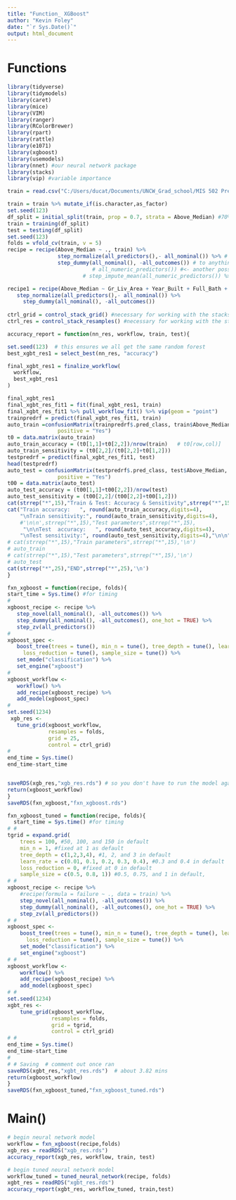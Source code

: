 ---
title: "Function_ XGBoost"
author: "Kevin Foley"
date: "`r Sys.Date()`"
output: html_document
---
# Functions
```{r  all the intro stuff}
library(tidyverse)
library(tidymodels)
library(caret)
library(mice)
library(VIM)
library(ranger)
library(RColorBrewer)
library(rpart)
library(rattle)
library(e1071)
library(xgboost)
library(usemodels)
library(nnet) #our neural network package
library(stacks)
library(vip) #variable importance

train = read.csv("C:/Users/ducat/Documents/UNCW_Grad_school/MIS 502 Predictive Analytics/Final Project2/Stacked Final individual pieces/ames_student-1.csv")

train = train %>% mutate_if(is.character,as_factor) 
set.seed(123) 
df_split = initial_split(train, prop = 0.7, strata = Above_Median) #70% in training
train = training(df_split)
test = testing(df_split)
set.seed(123)
folds = vfold_cv(train, v = 5)
recipe = recipe(Above_Median ~ ., train) %>%  
                step_normalize(all_predictors(),- all_nominal()) %>% # normalizes numeric predictors, not needed for categorical
                step_dummy(all_nominal(), -all_outcomes()) # to anything that is nominal(), but not the response
                           # all_numeric_predictors()) #<- another possible
                        # step_impute_mean(all_numeric_predictors()) %>%

recipe1 = recipe(Above_Median ~ Gr_Liv_Area + Year_Built + Full_Bath + First_Flr_SF + Total_Bsmt_SF + Garage_Area + Lot_Area + Garage_Type + Overall_Qual + Garage_Cars, train) %>%
   step_normalize(all_predictors(),- all_nominal()) %>%
     step_dummy(all_nominal(), -all_outcomes()) 
                       
ctrl_grid = control_stack_grid() #necessary for working with the stacks package
ctrl_res = control_stack_resamples() #necessary for working with the stacks package
```

```{r accuracy report}
accuracy_report = function(nn_res, workflow, train, test){

set.seed(123)  # this ensures we all get the same random forest
best_xgbt_res1 = select_best(nn_res, "accuracy")

final_xgbt_res1 = finalize_workflow(
  workflow,
  best_xgbt_res1
)

final_xgbt_res1
final_xgbt_res_fit1 = fit(final_xgbt_res1, train)
final_xgbt_res_fit1 %>% pull_workflow_fit() %>% vip(geom = "point")
trainpredrf = predict(final_xgbt_res_fit1, train)
auto_train =confusionMatrix(trainpredrf$.pred_class, train$Above_Median, 
                positive = "Yes")
t0 = data.matrix(auto_train)
auto_train_accuracy = (t0[1,1]+t0[2,2])/nrow(train)   # t0[row,col)]
auto_train_sensitivity = (t0[2,2]/(t0[2,2]+t0[1,2]))
testpredrf = predict(final_xgbt_res_fit1, test)
head(testpredrf)
auto_test = confusionMatrix(testpredrf$.pred_class, test$Above_Median, 
                positive = "Yes")
t00 = data.matrix(auto_test)
auto_test_accuracy = (t00[1,1]+t00[2,2])/nrow(test)
auto_test_sensitivity = (t00[2,2]/(t00[2,2]+t00[1,2]))
cat(strrep("*",15),"Train & Test: Accuracy & Sensitivity",strrep("*",15),'\n\n')
cat("Train accuracy:   ", round(auto_train_accuracy,digits=4),
    "\nTrain sensitivity:", round(auto_train_sensitivity,digits=4),
    #'\n\n',strrep("*",15),"Test parameters",strrep("*",15),
     "\n\nTest  accuracy:   ", round(auto_test_accuracy,digits=4),
    "\nTest sensitivity:", round(auto_test_sensitivity,digits=4),"\n\n")
# cat(strrep("*",15),"Train parameters",strrep("*",15),'\n')
# auto_train
# cat(strrep("*",15),"Test parameters",strrep("*",15),'\n')
# auto_test
cat(strrep("*",25),"END",strrep("*",25),'\n')
}
```


```{r  xgboost function}
fxn_xgboost = function(recipe, folds){
start_time = Sys.time() #for timing
#
xgboost_recipe <- recipe %>%
   step_novel(all_nominal(), -all_outcomes()) %>%
   step_dummy(all_nominal(), -all_outcomes(), one_hot = TRUE) %>%
   step_zv(all_predictors())
#
xgboost_spec <-
   boost_tree(trees = tune(), min_n = tune(), tree_depth = tune(), learn_rate = tune(),
     loss_reduction = tune(), sample_size = tune()) %>%
   set_mode("classification") %>%
   set_engine("xgboost")
#
xgboost_workflow <-
   workflow() %>%
   add_recipe(xgboost_recipe) %>%
   add_model(xgboost_spec)
#
set.seed(1234)
 xgb_res <-
   tune_grid(xgboost_workflow,
             resamples = folds,
             grid = 25,
             control = ctrl_grid)
#
end_time = Sys.time()
end_time-start_time


saveRDS(xgb_res,"xgb_res.rds") # so you don't have to run the model again,because it may take some time( about 21 mins)
return(xgboost_workflow)
}
saveRDS(fxn_xgboost,"fxn_xgboost.rds")
```

```{r  xgboost tuned function}
fxn_xgboost_tuned = function(recipe, folds){
  start_time = Sys.time() #for timing
# # 
tgrid = expand.grid(
    trees = 100, #50, 100, and 150 in default 
    min_n = 1, #fixed at 1 as default 
    tree_depth = c(1,2,3,4), #1, 2, and 3 in default 
    learn_rate = c(0.01, 0.1, 0.2, 0.3, 0.4), #0.3 and 0.4 in default 
    loss_reduction = 0, #fixed at 0 in default 
    sample_size = c(0.5, 0.8, 1)) #0.5, 0.75, and 1 in default, 
# # 
xgboost_recipe <- recipe %>% 
    #recipe(formula = failure ~ ., data = train) %>% 
    step_novel(all_nominal(), -all_outcomes()) %>% 
    step_dummy(all_nominal(), -all_outcomes(), one_hot = TRUE) %>% 
    step_zv(all_predictors()) 
# # 
xgboost_spec <- 
    boost_tree(trees = tune(), min_n = tune(), tree_depth = tune(), learn_rate = tune(), 
      loss_reduction = tune(), sample_size = tune()) %>% 
    set_mode("classification") %>% 
    set_engine("xgboost") 
# # 
xgboost_workflow <- 
    workflow() %>% 
    add_recipe(xgboost_recipe) %>% 
    add_model(xgboost_spec) 
# # 
set.seed(1234)
xgbt_res <-
    tune_grid(xgboost_workflow, 
              resamples = folds, 
              grid = tgrid,
              control = ctrl_grid)
# # 
end_time = Sys.time()
end_time-start_time
# 
# # Saving  # comment out once ran
saveRDS(xgbt_res,"xgbt_res.rds")  # about 3.82 mins
return(xgboost_workflow)
}
saveRDS(fxn_xgboost_tuned,"fxn_xgboost_tuned.rds")
```

# Main()
```{r}

# begin neural network model
workflow = fxn_xgboost(recipe,folds)
xgb_res = readRDS("xgb_res.rds")
accuracy_report(xgb_res, workflow, train, test)

# begin tuned neural network model
workflow_tuned = tuned_neural_network(recipe, folds)
xgbt_res = readRDS("xgbt_res.rds")
accuracy_report(xgbt_res, workflow_tuned, train,test)


```

